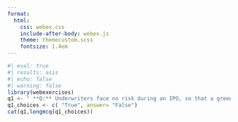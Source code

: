 ```yaml
---
format:
  html:
    css: webex.css
    include-after-body: webex.js
    theme: themecustom.scss
    fontsize: 1.4em
---
```


```r
#| eval: true
#| results: asis
#| echo: false
#| warning: false
library(webexercises)
q1 <- " **Q:** Underwriters face no risk during an IPO, so that a greenshoe provision is usually not necessary."
q1_choices <- c( "True", answer= "False")
cat(q1,longmcq(q1_choices))
```

